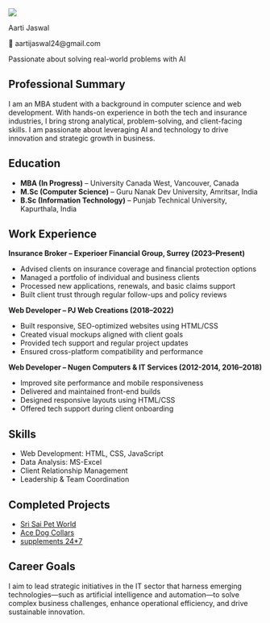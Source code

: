 <div class="header-section">

  <div class="photo">
   <img src="headshot.jpg" class="headshot">
  </div>

  <div class="intro">
  <p class="name">Aarti Jaswal<p>
  <p class="email">📧 aartijaswal24@gmail.com</p>
  <P class="tagline">Passionate about solving real-world problems with AI</p>
  </div>
</div>
    

## Professional Summary
I am an MBA student with a background in computer science and web development. With hands-on experience in both the tech and insurance industries, I bring strong analytical, problem-solving, and client-facing skills. I am passionate about leveraging AI and technology to drive innovation and strategic growth in business.

## Education
- **MBA (In Progress)** – University Canada West, Vancouver, Canada
- **M.Sc (Computer Science)** – Guru Nanak Dev University, Amritsar, India
- **B.Sc (Information Technology)** – Punjab Technical University, Kapurthala, India
 
## Work Experience

**Insurance Broker – Experioer Financial Group, Surrey (2023–Present)**

- Advised clients on insurance coverage and financial protection options
- Managed a portfolio of individual and business clients
- Processed new applications, renewals, and basic claims support
- Built client trust through regular follow-ups and policy reviews

**Web Developer – PJ Web Creations (2018–2022)**

- Built responsive, SEO-optimized websites using HTML/CSS
- Created visual mockups aligned with client goals
- Provided tech support and regular project updates
- Ensured cross-platform compatibility and performance

**Web Developer – Nugen Computers & IT Services (2012-2014, 2016–2018)**

- Improved site performance and mobile responsiveness
- Delivered and maintained front-end builds
- Designed responsive layouts using HTML/CSS
- Offered tech support during client onboarding

## Skills

- Web Development: HTML, CSS, JavaScript
- Data Analysis: MS-Excel
- Client Relationship Management
- Leadership & Team Coordination

## Completed Projects
 
- [Sri Sai Pet World](https://www.srisaipetworld.in)  
- [Ace Dog Collars](https://acedogcollars.com)
- [supplements 24*7](https://supps247.com.au)

## Career Goals

I aim to lead strategic initiatives in the IT sector that harness emerging technologies—such as artificial intelligence and automation—to solve complex business challenges, enhance operational efficiency, and drive sustainable innovation.
